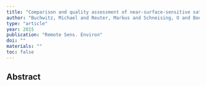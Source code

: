 ```yaml
---
title: "Comparison and quality assessment of near-surface-sensitive satellite-derived CO2 and CH4 global data sets"
author: "Buchwitz, Michael and Reuter, Markus and Schneising, O and Boesch, Hartmut and Guerlet, Sandrine and Dils, B and Aben, Ilse and Armante, R and Bergamaschi, P and Blumenstock, Thomas and others"
type: "article"
year: 2015
publication: "Remote Sens. Environ"
doi: ""
materials: ""
toc: false
---
```


## Abstract

